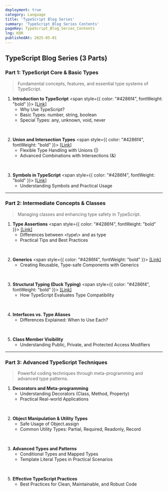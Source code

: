 ```yaml
---
deployment: true
category: Language
title: 'TypeScript Blog Series'
summary: 'TypeScript Blog Series Contents'
pageKey: TypeScript_Blog_Series_Contents
lng: KOR
publishedAt: 2025-05-01
---
```


## **TypeScript Blog Series (3 Parts)**

### **Part 1: TypeScript Core & Basic Types**

> Fundamental concepts, features, and essential type systems of TypeScript.

1. **Introduction to TypeScript** <span style={{ color: "#4286f4", fontWeight: "bold" }}> [[Link]](https://hanpy-blog.com/language/ko/typescript/typescript-essential-01-introduction)</span>
   - Why Use TypeScript?
   - Basic Types: <codeline>number</codeline>, <codeline>string</codeline>, <codeline>boolean</codeline>
   - Special Types: <codeline>any</codeline>, <codeline>unknown</codeline>, <codeline>void</codeline>, <codeline>never</codeline>

<br />

2. **Union and Intersection Types** <span style={{ color: "#4286f4", fontWeight: "bold" }}> [[Link]](https://hanpy-blog.com/language/ko/typescript/typescript-essential-02-union-intersection)</span>
   - Flexible Type Handling with Unions (<codeline>|</codeline>)
   - Advanced Combinations with Intersections (<codeline>&</codeline>)

<br />

3. **Symbols in TypeScript** <span style={{ color: "#4286f4", fontWeight: "bold" }}> [[Link]](https://hanpy-blog.com/language/ko/typescript/typescript-essential-03-symbol)</span>
   - Understanding Symbols and Practical Usage

---

### **Part 2: Intermediate Concepts & Classes**

> Managing classes and enhancing type safety in TypeScript.

1. **Type Assertions** <span style={{ color: "#4286f4", fontWeight: "bold" }}> [[Link]](https://hanpy-blog.com/language/ko/typescript/typescript-intermediate-01-type-assertions)</span>
   - Differences between <codeline>\<type\\></codeline> and <codeline>as type</codeline>
   - Practical Tips and Best Practices

<br />

2. **Generics** <span style={{ color: "#4286f4", fontWeight: "bold" }}> [[Link]](https://hanpy-blog.com/language/ko/typescript/typescript-intermediate-02-generics)</span>
   - Creating Reusable, Type-safe Components with Generics

<br />

3. **Structural Typing (Duck Typing)** <span style={{ color: "#4286f4", fontWeight: "bold" }}> [[Link]](https://hanpy-blog.com/language/ko/typescript/typescript-intermediate-03-structural-typing)</span>
   - How TypeScript Evaluates Type Compatibility

<br />

4. **Interfaces vs. Type Aliases**
   - Differences Explained: When to Use Each?

<br />

5. **Class Member Visibility**
   - Understanding Public, Private, and Protected Access Modifiers

---

### **Part 3: Advanced TypeScript Techniques**

> Powerful coding techniques through meta-programming and advanced type patterns.

1. **Decorators and Meta-programming**
   - Understanding Decorators (Class, Method, Property)
   - Practical Real-world Applications

<br />

2. **Object Manipulation & Utility Types**
   - Safe Usage of <codeline>Object.assign</codeline>
   - Common Utility Types: <codeline>Partial</codeline>, <codeline>Required</codeline>, <codeline>Readonly</codeline>, <codeline>Record</codeline>

<br />

3. **Advanced Types and Patterns**
   - Conditional Types and Mapped Types
   - Template Literal Types in Practical Scenarios

<br />

5. **Effective TypeScript Practices**
   - Best Practices for Clean, Maintainable, and Robust Code

